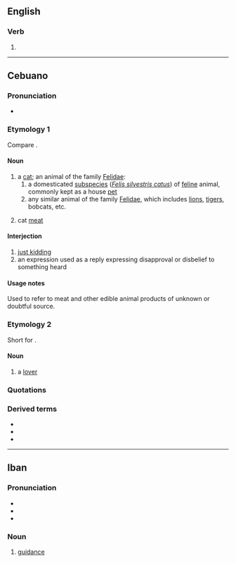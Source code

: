 ==English==

===Verb===
{{head|en|verb form}}

# {{present participle of|en|ire|nocat=1}}

----

==Cebuano==

===Pronunciation===
* {{hyphenation|ceb|i|ring}}

===Etymology 1===
Compare {{m|id|kucing}}.

====Noun====
{{ceb-noun|iring}}

# a [[cat]]; an animal of the family [[Felidae]]:
## a domesticated [[subspecies]] (''[[Felis silvestris catus]]'') of [[feline]] animal, commonly kept as a house [[pet]]
## any similar animal of the family [[Felidae]], which includes [[lion]]s, [[tiger]]s, bobcats, etc.
# {{lb|ceb|often| |humorous}} cat [[meat]] {{qualifier|see usage notes}}

====Interjection====
{{head|ceb|interjection}}

# [[just kidding]]
# an expression used as a reply expressing disapproval or disbelief to something heard

====Usage notes====
Used to refer to meat and other edible animal products of unknown or doubtful source.

===Etymology 2===
Short for {{m|ceb|iring-iring}}.

====Noun====
{{head|ceb|noun}}

# a [[lover]]

===Quotations===
{{seeCites|ceb}}

===Derived terms===
* {{l|ceb|iring-iring}}
* {{l|ceb|iring sungkaban}}
* {{l|ceb|iring gilaygit}}

{{C|ceb|Cats|Felids|Meats}}

{{cln|ceb|short forms}}

----

==Iban==

===Pronunciation===
* {{IPA|iba|[iriŋ]}}
* {{hyph|iba|i|ring}}
* {{rhyme|iba|ring}}

===Noun===
{{head|iba|noun}}

# [[guidance]]